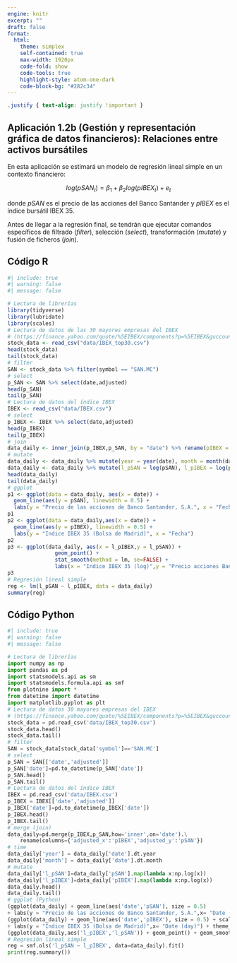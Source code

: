 ```yaml
---
engine: knitr
excerpt: ""
draft: false
format: 
  html:
    theme: simplex
    self-contained: true
    max-width: 1920px
    code-fold: show
    code-tools: true
    highlight-style: atom-one-dark
    code-block-bg: "#282c34"
---
```


```css
.justify { text-align: justify !important }
```

::: justify
# Aplicación 1.2b (Gestión y representación gráfica de datos financieros): Relaciones entre activos bursátiles {.unnumbered}

En esta aplicación se estimará un modelo de regresión lineal simple en un contexto financiero:

$$log(pSAN_t) = \beta_1 + \beta_2 log(pIBEX_t)  + e_t$$

donde $pSAN$ es el precio de las acciones del Banco Santander y $pIBEX$ es el índice bursátil IBEX 35.

Antes de llegar a la regresión final, se tendrán que ejecutar comandos específicos de filtrado (*filter*), selección (*select*), transformación (*mutate*) y fusión de ficheros (*join*).
:::

## Código R {.unnumbered}

```r
#| include: true
#| warning: false
#| message: false

# Lectura de librerías
library(tidyverse)
library(lubridate)
library(scales)
# Lectura de datos de las 30 mayores empresas del IBEX
# (https://finance.yahoo.com/quote/%5EIBEX/components?p=%5EIBEX&guccounter=1)
stock_data <- read_csv("data/IBEX_top30.csv")
head(stock_data)
tail(stock_data)
# filter
SAN <- stock_data %>% filter(symbol == "SAN.MC")
# select
p_SAN <- SAN %>% select(date,adjusted)
head(p_SAN)
tail(p_SAN)
# Lectura de datos del índice IBEX 
IBEX <- read_csv("data/IBEX.csv")
# select
p_IBEX <- IBEX %>% select(date,adjusted)
head(p_IBEX)
tail(p_IBEX)
# join
data_daily <- inner_join(p_IBEX,p_SAN, by = "date") %>% rename(pIBEX = adjusted.x, pSAN = adjusted.y)
# mutate
data_daily <- data_daily %>% mutate(year = year(date), month = month(date))
data_daily <- data_daily %>% mutate(l_pSAN = log(pSAN), l_pIBEX = log(pIBEX))
head(data_daily)
tail(data_daily)
# ggplot
p1 <- ggplot(data = data_daily, aes(x = date)) +
  geom_line(aes(y = pSAN), linewidth = 0.5) +
  labs(y = "Precio de las acciones de Banco Santander, S.A.", x = "Fecha")
p1
p2 <- ggplot(data = data_daily,aes(x = date)) +
  geom_line(aes(y = pIBEX), linewidth = 0.5) +
  labs(y = "Indice IBEX 35 (Bolsa de Madrid)", x = "Fecha")
p2
p3 <- ggplot(data_daily, aes(x = l_pIBEX,y = l_pSAN)) + 
               geom_point() +  
               stat_smooth(method = lm, se=FALSE) +  
               labs(x = "Indice IBEX 35 (log)",y = "Precio acciones Banco Santander (log)")
p3
# Regresión lineal simple
reg <- lm(l_pSAN ~ l_pIBEX, data = data_daily)
summary(reg)
```

## Código Python {.unnumbered}

```python
#| include: true
#| warning: false
#| message: false

# Lectura de librerías
import numpy as np
import pandas as pd
import statsmodels.api as sm
import statsmodels.formula.api as smf
from plotnine import *
from datetime import datetime
import matplotlib.pyplot as plt
# Lectura de datos 30 mayores empresas del IBEX
# (https://finance.yahoo.com/quote/%5EIBEX/components?p=%5EIBEX&guccounter=1)
stock_data = pd.read_csv('data/IBEX_top30.csv')
stock_data.head()
stock_data.tail()
# filter
SAN = stock_data[stock_data['symbol']=='SAN.MC']
# select
p_SAN = SAN[['date','adjusted']]
p_SAN['date']=pd.to_datetime(p_SAN['date'])
p_SAN.head()
p_SAN.tail()
# Lectura de datos del índice IBEX
IBEX = pd.read_csv('data/IBEX.csv')
p_IBEX = IBEX[['date','adjusted']]
p_IBEX['date']=pd.to_datetime(p_IBEX['date'])
p_IBEX.head()
p_IBEX.tail()
# merge (join)
data_daily=pd.merge(p_IBEX,p_SAN,how='inner',on='date').\
    rename(columns={'adjusted_x':'pIBEX','adjusted_y':'pSAN'})
# time
data_daily['year'] = data_daily['date'].dt.year
data_daily['month'] = data_daily['date'].dt.month
# mutate
data_daily['l_pSAN']=data_daily['pSAN'].map(lambda x:np.log(x))
data_daily['l_pIBEX']=data_daily['pIBEX'].map(lambda x:np.log(x))
data_daily.head()
data_daily.tail()
# ggplot (Python)
(ggplot(data_daily) + geom_line(aes('date','pSAN'), size = 0.5) 
+ labs(y = "Precio de las acciones de Banco Santander, S.A.",x= "Date (day)") + theme_bw())
(ggplot(data_daily) + geom_line(aes('date','pIBEX'), size = 0.5) + scale_y_continuous(expand = [0.01,0.01]) 
+ labs(y = "Indice IBEX 35 (Bolsa de Madrid)",x= "Date (day)") + theme_bw())
(ggplot(data_daily,aes('l_pIBEX','l_pSAN')) + geom_point() + geom_smooth(method='lm',se=False, color = "blue") + labs(x="Indice IBEX 35 (log)",y="Precio acciones Banco Santander (log)") + theme_bw())
# Regresión lineal simple
reg = smf.ols('l_pSAN ~ l_pIBEX', data=data_daily).fit()
print(reg.summary())
```
